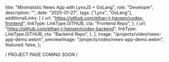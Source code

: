 
  title: "Minimalistic News App with LynxJS + GoLang",
  role: "Developer",
  description: "",
  date: "2025-01-27",
  tags: ["Lynx", "GoLang"],
  additionalLinks: [
    {
      url: "https://github.com/ethan-t-hansen/codex-frontend",
      linkType: LinkType.GITHUB,
      cta: "Frontend Repo",
    },
    {
      url: "https://github.com/ethan-t-hansen/codex-backend",
      linkType: LinkType.GITHUB,
      cta: "Backend Repo",
    },
  ],
  image: "/projects/video/news-app-demo.webm",
  previewImage: "/projects/video/news-app-demo.webm",
  featured: false,
};

<div className="flex h-32 w-full items-center justify-center">/ PROJECT PAGE COMING SOON /</div>
